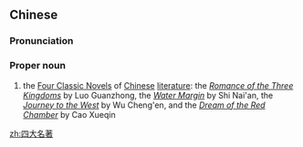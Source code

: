 ==Chinese==
{{zh-forms|type=112}}
{{wikipedia|Four Classic Novels}}
{{wikipedia|四大名著|lang=zh}}

===Pronunciation===
{{zh-pron
|m=Sìdàmíngzhù
|cat=pn
}}

===Proper noun===
{{zh-proper noun}}

# the [[Four Classic Novels]] of [[Chinese]] [[literature]]: the ''[[Romance of the Three Kingdoms]]'' by Luo Guanzhong, the ''[[Water Margin]]'' by Shi Nai'an, the ''[[Journey to the West]]'' by Wu Cheng'en, and the ''[[Dream of the Red Chamber]]'' by Cao Xueqin

[[zh:四大名著]]